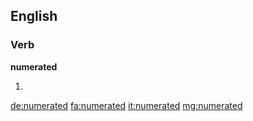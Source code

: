 ==English==

===Verb===
'''numerated'''

# {{past of|numerate}}

[[de:numerated]]
[[fa:numerated]]
[[it:numerated]]
[[mg:numerated]]